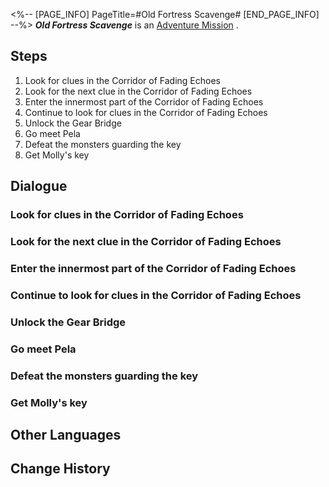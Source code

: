 <%-- [PAGE_INFO]
PageTitle=#Old Fortress Scavenge#
[END_PAGE_INFO] --%>
{{Stub|Dialogue, characters, and location(s)}}
{{Mission Infobox
|id            = 2011303
|title         = 
|image         = Mission Old Fortress Scavenge.png
|type          = Adventure
|event_name    = 
|chapter       = 
|requirements  = 
|summary       = <!--official mission summary from Fate's Atlas-->
|characters    = <!--characters that appear in this mission-->
|startLocation = <!--location as it intially appears on the mission screen-->
|world         = <!--i.e. Penacony-->
|area          = <!--i.e. A Child's Dream-->
|prev          = 
|next          = Ancestor's Drill Bit
|exp           = 
|credits       = 
|stellarJade   = 
|other         = 
}}
'''''Old Fortress Scavenge''''' is an [[Adventure Mission]]<!--in [world]-->.

==Steps==
# Look for clues in the Corridor of Fading Echoes
# Look for the next clue in the Corridor of Fading Echoes
# Enter the innermost part of the Corridor of Fading Echoes
# Continue to look for clues in the Corridor of Fading Echoes
# Unlock the Gear Bridge
# Go meet Pela
# Defeat the monsters guarding the key
# Get Molly's key

<!--
==Gameplay Notes==

--><!--
==Trial Character==

-->
==Dialogue==
{{Stub Dialogue}}
{{Dialogue Start}}
:{{tx}}
{{Dialogue End}}

===Look for clues in the Corridor of Fading Echoes===
{{Mission Description|type=adventure|location=<!--to be added-->|update|You and Pela have come to the depths of the Corridor of Fading Echoes, and decide to start to look for the entrance from here.<br />The Corridor of Fading Echoes feels different today... Be careful and proceed cautiously.}}
{{Dialogue Start}}
:{{tx}}
{{Dialogue End}}

===Look for the next clue in the Corridor of Fading Echoes===
{{Mission Description|type=adventure|location=<!--to be added-->|update|You and Pela have come to the depths of the Corridor of Fading Echoes, and decide to start looking for the entrance from here.<br />Soon, you find a useful clue, but this is just the beginning. It looks like old Balakin didn't want you to solve the puzzle easily... Anyway, keep searching according to the clues in his message.}}
{{Dialogue Start}}
:{{tx}}
{{Dialogue End}}

===Enter the innermost part of the Corridor of Fading Echoes===
{{Mission Description|type=adventure|location=<!--to be added-->|update|You've found two clues, but you have no idea how to use them.<br />Pela has an idea, but to test it, she has to go deeper into the "Corridor of Fading Echoes." Follow Pela. You might find another clue on the way.}}
{{Dialogue Start}}
:{{tx}}
{{Dialogue End}}

===Continue to look for clues in the Corridor of Fading Echoes===
{{Mission Description|type=adventure|location=<!--to be added-->|update|You part with Pela for now and come to the "Frontline Fortress" for more clues.<br />Without a companion, you feel a little lonely. Maybe you can talk to Findie, but it's better to let it do its job.}}
{{Dialogue Start}}
:{{tx}}
{{Dialogue End}}

===Unlock the Gear Bridge===
{{Mission Description|type=adventure|location=<!--to be added-->|update|As you're exploring alone, you hear the roar of the Gear Bridge far away. When you arrive there, you find that your worries have come true.<br />For some reason, Pela is trapped on the other side of the bridge. Find a way to unlock the bridge and reunite with Pela.}}
{{Dialogue Start}}
:{{tx}}
{{Dialogue End}}

===Go meet Pela===
{{Mission Description|type=adventure|location=<!--to be added-->|update|For some reason, Pela is trapped on the other side of the bridge. Luckily, you solve old Balakin's puzzle quickly and unlock the bridge. Go check on Pela.}}
{{Dialogue Start}}
:{{tx}}
{{Dialogue End}}

===Defeat the monsters guarding the key===
{{Mission Description|type=adventure|location=<!--to be added-->|update|After exchanging your findings with each other, you finally understand what happened just now. Fortunately, Pela has confirmed the location of the "key," but there are some fierce monsters lurking around.<br />This is the last challenge. Defeat the monsters and get Molly's treasure back!}}
{{Dialogue Start}}
:{{tx}}
{{Dialogue End}}

===Get Molly's key===
{{Mission Description|type=adventure|location=<!--to be added-->|update|What a fierce battle! You successfully defeat the monsters and get the "key." This trip was completely worth it...<br />I know what you want to complain about, but let's keep our heads down and complain as much as you want when you're back at the workshop.}}
{{Dialogue Start}}
:{{tx}}
{{Dialogue End}}

==Other Languages==
{{Other Languages
|en   = Old Fortress Scavenge
|zhs  = 旧城拾遗
|zht  = 舊城拾遺
|ja   = 旧城拾遺
|ko   = 폐허 탐색
|es   = Búsqueda en la vieja fortaleza
|fr   = Pillage de la vieille forteresse
|ru   = Уборка старой крепости
|th   = เศษซากปราการเก่า
|vi   = Thu Thập Di Tích Thành Phố Cổ
|de   = Plünderung der alten Festung
|id   = Reruntuhan Benteng Tua
|pt   = Busca na Antiga Fortaleza
}}

==Change History==
{{Change History|1.0}}
